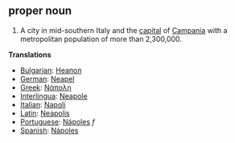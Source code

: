 ==proper noun==

#A city in mid-southern Italy and the [[capital]] of [[Campania]] with a metropolitan population of more than 2,300,000.

'''Translations'''

*[[Bulgarian]]: [[Неапол]]
*[[German]]: [[Neapel]] 
*[[Greek]]: [[Νάπολη]]
*[[Interlingua]]: [[Neapole]]
*[[Italian]]: [[Napoli]] 
*[[Latin]]: [[Neapolis]]
*[[Portuguese]]: [[Nápoles]] ''f''
*[[Spanish]]: [[Nápoles]]